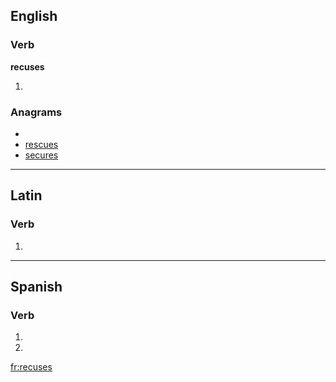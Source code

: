 ==English==

===Verb===
'''recuses'''

# {{third-person singular of|[[recuse]]}}

===Anagrams===
* {{alphagram|ceerssu}}
* [[rescues#English|rescues]]
* [[secures#English|secures]]

----

==Latin==

===Verb===
{{la-verb-form|recūsēs}}

# {{conjugation of|recuso|recūsō|2|s|pres|act|sub|lang=la}}

----

==Spanish==

===Verb===
{{es-verb-form|recusar}}

# {{es-verb form of|ending=ar|mood=imperative|sense=negative|pers=2|formal=no|number=singular|[[recusar]]}}
# {{es-verb form of|ending=ar|mood=subjunctive|tense=present|pers=2|formal=no|number=singular|[[recusar]]}}

[[fr:recuses]]